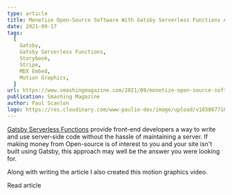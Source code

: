 ```yaml
---
type: article
title: Monetize Open-Source Software With Gatsby Serverless Functions And Stripe
date: 2021-09-17
tags:
  [
    Gatsby,
    Gatsby Serverless Functions,
    Storybook,
    Stripe,
    MDX Embed,
    Motion Graphics,
  ]
url: https://www.smashingmagazine.com/2021/09/monetize-open-source-software-gatsby-functions-stripe/
publication: Smashing Magazine
author: Paul Scanlon
logo: https://res.cloudinary.com/www-paulie-dev/image/upload/v1658077182/paulie.dev/Logos/smashing-magazine-logo_rhvh4j.png
---
```


[Gatsby Serverless Functions](https://www.gatsbyjs.com/docs/reference/functions/) provide front-end developers a way to
write and use server-side code without the hassle of maintaining a server. If making money from Open-source is of
interest to you and your site isn't built using Gatsby, this approach may well be the answer you were looking for.

Along with writing the article I also created this motion graphics video.

<Tweet id='https://twitter.com/smashingmag/status/1438829819551170560' />

<Cta href='https://www.smashingmagazine.com/2021/09/monetize-open-source-software-gatsby-functions-stripe/'>
  Read article
</Cta>
